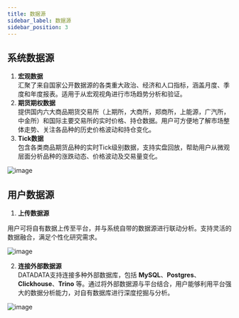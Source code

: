 ```yaml
---
title: 数据源
sidebar_label: 数据源
sidebar_position: 3
---
```


## 系统数据源

1. **宏观数据**  
   汇聚了来自国家公开数据源的各类重大政治、经济和人口指标，涵盖月度、季度和年度报表。适用于从宏观视角进行市场趋势分析和验证。
2. **期货期权数据**  
   提供国内六大商品期货交易所（上期所，大商所，郑商所，上能源，广汽所，中金所）和国际主要交易所的实时价格、持仓数据。用户可方便地了解市场整体走势、关注各品种的历史价格波动和持仓变化。
3. **Tick数据**  
   包含各类商品期货品种的实时Tick级别数据，支持实盘回放，帮助用户从微观层面分析品种的涨跌动态、价格波动及交易量变化。

![image](./data1.png)

## 用户数据源

1. **上传数据源**  

用户可将自有数据上传至平台，并与系统自带的数据源进行联动分析。支持灵活的数据融合，满足个性化研究需求。

![image](./data2.png)

2. **连接外部数据源**  
DATADATA支持连接多种外部数据库，包括 **MySQL**、**Postgres**、**Clickhouse**、**Trino** 等。通过将外部数据源与平台结合，用户能够利用平台强大的数据分析能力，对自有数据库进行深度挖掘与分析。

![image](./data3.png)
